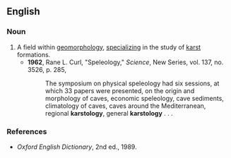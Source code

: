 ==English==

===Noun===
{{en-noun|-}}

#A field within [[geomorphology]], [[specialize|specializing]] in the study of [[karst]] formations.
#*'''1962''', Rane L. Curl, "Speleology," ''Science'', New Series, vol. 137, no. 3526, p. 285,
#*:The symposium on physical speleology had six sessions, at which 33 papers were presented, on the origin and morphology of caves, economic speleology, cave sediments, climatology of caves, caves around the Mediterranean, regional '''karstology''', general '''karstology''' . . .

===References===
*''Oxford English Dictionary'', 2nd ed., 1989.
